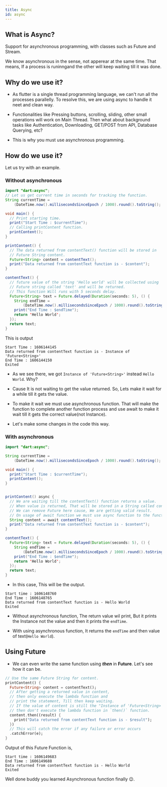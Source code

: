 ```yaml
---
title: Async
id: async
---
```

## What is Async? ##

Support for asynchronous programming, with classes such as Future and Stream.

We know asynchronous in the sense, not apperear at the same time. That means, 
If a process is runinngand the other will keep waiting till it was done.

## Why do we use it? ##

- As flutter is a single thread programming language, we can't run all the processes parallelly.
To resolve this, we are using async to handle it neet and clean way.

- Functionalities like Pressing buttons, scrolling, sliding, other small operations will work on Main Thread.
Then what about background tasks like Authentication, Downloading, GET/POST from API, Database Querying, etc?

- This is why you must use asynchronous programming.

## How do we use it? ##

Let us try with an example.

### Without asynchronous ###

```java title="main.dart"
import "dart:async";
// Let us get current time in seconds for tracking the function.
String currentTime =
    (DateTime.now().millisecondsSinceEpoch / 1000).round().toString();

void main() {
  // Print starting time.
  print("Start Time : $currentTime");
  // Calling printContent function.
  printContent();
}

printContent() {
  // The data returned from contentText() function will be stored in 
  // Future String content.
  Future<String> content = contentText();
  print("Data returned from contentText function is - $content");
}

contentText() {
  // future value of the string 'Hello world' will be collected using
  // Future string called 'text' and will be returned.
  // This function Will runs with 5 seconds delay.
  Future<String> text = Future.delayed(Duration(seconds: 5), () {
    String endTime =
        (DateTime.now().millisecondsSinceEpoch / 1000).round().toString();
    print("End Time : $endTime");
    return 'Hello World';
  });
  return text;
}
```

This is output

```console
Start Time : 1606144145
Data returned from contentText function is - Instance of 'Future<String>'
End Time : 1606144150
Exited
```
- As we see there, we got `Instance of 'Future<String>'` instead `Hello World`. Why?

- Cause It is not waiting to get the value returned. 
So, Lets make it wait for a while till it gets the value.

- To make it wait we must use asynchronous function. 
That will make the function to complete another function process 
and use await to make it wait till it gets the correct value(not Instance).

- Let's make some changes in the code this way.


### With asynchronous ###

```java title="main.dart" {12,17}
import "dart:async";

String currentTime =
    (DateTime.now().millisecondsSinceEpoch / 1000).round().toString();

void main() {
  print("Start Time : $currentTime");
  printContent();
}


printContent() async {
  // We are waiting till the contentText() function returns a value.
  // When value is returned, That will be stored in a String called content.
  // We can remove Future here cause, We are getting valid result.
  // On usage of await function we must use async function to the function.
  String content = await contentText();
  print("Data returned from contentText function is - $content");
}

contentText() {
  Future<String> text = Future.delayed(Duration(seconds: 5), () {
    String endTime =
        (DateTime.now().millisecondsSinceEpoch / 1000).round().toString();
    print("End Time : $endTime");
    return 'Hello World';
  });
  return text;
}
```

- In this case, This will be the output.

```console
Start time : 1606148760
End Time : 1606148765
Data returned from contentText function is - Hello World
Exited
```

- Without asynchronous function, The return value wil print, 
But it prints the Instance not the value and then it prints the `endTime`.

- With using asynchronous function, It returns the `endTime` and then value of text(`Hello World`).

## Using Future ##

- We can even write the same function using ***then*** in **Future**. Let's see how it can be.

```dart title="main.dart" {9-11}
// Use the same Future String for content.
printContent() {
  Future<String> content = contentText();
  // After getting a returned value in content,
  // then only execute the lambda function and 
  // print the statement, Till then keep waiting.
  // If the value of content is still the "Instance of 'Future<String>'", 
  // then don't execute the lambda function in `then()` function.
  content.then((result) {
    print("Data returned from contentText function is - $result");
  })
  // This will catch the error if any failure or error occurs
  .catchError(e);
}
```

Output of this Future Function is,

```
Start time : 1606149683
End Time : 1606149688
Data returned from contentText function is - Hello World
Exited
```

Well done buddy you learned Asynchronous function finally :wink:.